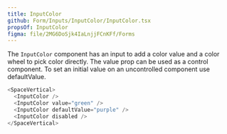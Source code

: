 ```yaml
---
title: InputColor
github: Form/Inputs/InputColor/InputColor.tsx
propsOf: InputColor
figma: file/2MG6DoSjk4IaLnjjFCnKFf/Forms
---
```


The `InputColor` component has an input to add a color value and a color wheel to pick color directly. The value prop can be used as a control component. To set an initial value on an uncontrolled component use defaultValue.

```js
<SpaceVertical>
  <InputColor />
  <InputColor value="green" />
  <InputColor defaultValue="purple" />
  <InputColor disabled />
</SpaceVertical>
```
